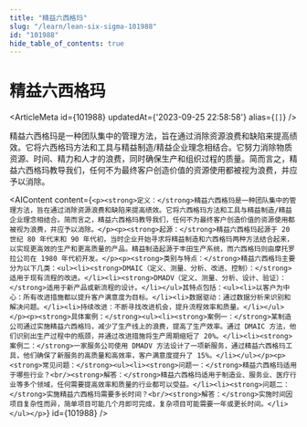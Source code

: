 ```yaml
---
title: "精益六西格玛"
slug: "/learn/lean-six-sigma-101988"
id: "101988"
hide_table_of_contents: true
---
```



# 精益六西格玛

<ArticleMeta id={101988} updatedAt={'2023-09-25 22:58:58'} alias={`[]`} />
<div className='border-solid border-b border-t-0 my-4 border-[var(--ifm-color-gray-300)]' />

精益六西格玛是一种团队集中的管理方法，旨在通过消除资源浪费和缺陷来提高绩效。它将六西格玛方法和工具与精益制造/精益企业理念相结合。它努力消除物质资源、时间、精力和人才的浪费，同时确保生产和组织过程的质量。简而言之，精益六西格玛教导我们，任何不为最终客户创造价值的资源使用都被视为浪费，并应予以消除。

<AIContent content={`<p><strong>定义：</strong>精益六西格玛是一种团队集中的管理方法，旨在通过消除资源浪费和缺陷来提高绩效。它将六西格玛方法和工具与精益制造/精益企业理念相结合。简而言之，精益六西格玛教导我们，任何不为最终客户创造价值的资源使用都被视为浪费，并应予以消除。</p><p><strong>起源：</strong>精益六西格玛起源于 20 世纪 80 年代末和 90 年代初，当时企业开始寻求将精益制造和六西格玛两种方法结合起来，以实现更高效的生产和更高质量的产品。精益制造起源于丰田生产系统，而六西格玛则由摩托罗拉公司在 1980 年代初开发。</p><p><strong>类别与特点：</strong>精益六西格玛主要分为以下几类：<ul><li><strong>DMAIC（定义、测量、分析、改进、控制）：</strong>适用于现有流程的改进。</li><li><strong>DMADV（定义、测量、分析、设计、验证）：</strong>适用于新产品或新流程的设计。</li></ul>其特点包括：<ul><li>以客户为中心：所有改进措施都以提升客户满意度为目标。</li><li>数据驱动：通过数据分析来识别和解决问题。</li><li>持续改进：不断寻找改进机会，提升流程效率和质量。</li></ul></p><p><strong>具体案例：</strong><ul><li><strong>案例一：</strong>某制造公司通过实施精益六西格玛，减少了生产线上的浪费，提高了生产效率。通过 DMAIC 方法，他们识别出生产过程中的瓶颈，并通过改进措施将生产周期缩短了 20%。</li><li><strong>案例二：</strong>一家服务公司使用 DMADV 方法设计了一项新服务，通过精益六西格玛工具，他们确保了新服务的高质量和高效率，客户满意度提升了 15%。</li></ul></p><p><strong>常见问题：</strong><ul><li><strong>问题一：</strong>精益六西格玛适用于哪些行业？<br/><strong>解答：</strong>精益六西格玛适用于制造业、服务业、医疗行业等多个领域，任何需要提高效率和质量的行业都可以受益。</li><li><strong>问题二：</strong>实施精益六西格玛需要多长时间？<br/><strong>解答：</strong>实施时间因项目复杂性而异，简单项目可能几个月即可完成，复杂项目可能需要一年或更长时间。</li></ul></p>`} id={101988} />
